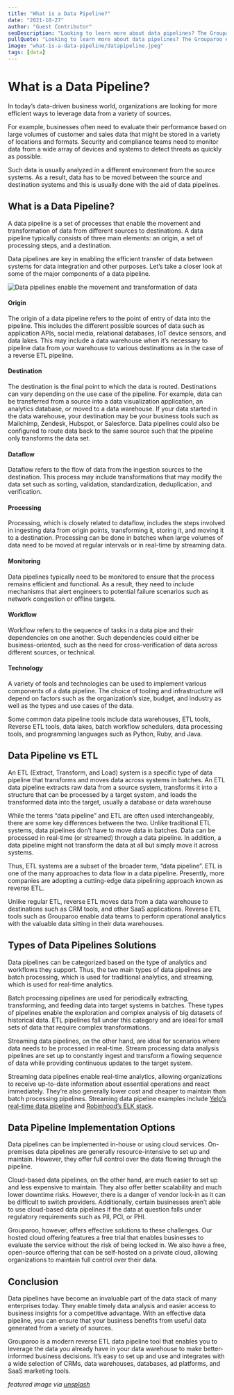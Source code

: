 ```yaml
---
title: "What is a Data Pipeline?"
date: "2021-10-27"
author: "Guest Contributor"
seoDescription: "Looking to learn more about data pipelines? The Grouparoo experts will walk you through common tools, patterns, & methods. ✓ Start a free trial now!"
pullQuote: "Looking to learn more about data pipelines? The Grouparoo experts will walk you through common tools, patterns, & methods."
image: "what-is-a-data-pipeline/datapipeline.jpeg"
tags: [data]
---
```


# What is a Data Pipeline?

In today’s data-driven business world, organizations are looking for more efficient ways to leverage data from a variety of sources.

For example, businesses often need to evaluate their performance based on large volumes of customer and sales data that might be stored in a variety of locations and formats. Security and compliance teams need to monitor data from a wide array of devices and systems to detect threats as quickly as possible.

Such data is usually analyzed in a different environment from the source systems. As a result, data has to be moved between the source and destination systems and this is usually done with the aid of data pipelines.

## What is a Data Pipeline?

A data pipeline is a set of processes that enable the movement and transformation of data from different sources to destinations. A data pipeline typically consists of three main elements: an origin, a set of processing steps, and a destination.

Data pipelines are key in enabling the efficient transfer of data between systems for data integration and other purposes. Let’s take a closer look at some of the major components of a data pipeline.

<Image
  alt="Data pipelines enable the movement and transformation of data"
  src="what-is-a-data-pipeline/datapipeline.jpeg"
  centered
  height={730}
  width={918}
/>

#### Origin

The origin of a data pipeline refers to the point of entry of data into the pipeline. This includes the different possible sources of data such as application APIs, social media, relational databases, IoT device sensors, and data lakes. This may include a data warehouse when it’s necessary to pipeline data from your warehouse to various destinations as in the case of a reverse ETL pipeline.

#### Destination

The destination is the final point to which the data is routed. Destinations can vary depending on the use case of the pipeline. For example, data can be transferred from a source into a data visualization application, an analytics database, or moved to a data warehouse. If your data started in the data warehouse, your destination may be your business tools such as Mailchimp, Zendesk, Hubspot, or Salesforce. Data pipelines could also be configured to route data back to the same source such that the pipeline only transforms the data set.

#### Dataflow

Dataflow refers to the flow of data from the ingestion sources to the destination. This process may include transformations that may modify the data set such as sorting, validation, standardization, deduplication, and verification.

#### Processing

Processing, which is closely related to dataflow, includes the steps involved in ingesting data from origin points, transforming it, storing it, and moving it to a destination. Processing can be done in batches when large volumes of data need to be moved at regular intervals or in real-time by streaming data.

#### Monitoring

Data pipelines typically need to be monitored to ensure that the process remains efficient and functional. As a result, they need to include mechanisms that alert engineers to potential failure scenarios such as network congestion or offline targets.

#### Workflow

Workflow refers to the sequence of tasks in a data pipe and their dependencies on one another. Such dependencies could either be business-oriented, such as the need for cross-verification of data across different sources, or technical.

#### Technology

A variety of tools and technologies can be used to implement various components of a data pipeline. The choice of tooling and infrastructure will depend on factors such as the organization’s size, budget, and industry as well as the types and use cases of the data.

Some common data pipeline tools include data warehouses, ETL tools, Reverse ETL tools, data lakes, batch workflow schedulers, data processing tools, and programming languages such as Python, Ruby, and Java.

## Data Pipeline vs ETL

An ETL (Extract, Transform, and Load) system is a specific type of data pipeline that transforms and moves data across systems in batches. An ETL data pipeline extracts raw data from a source system, transforms it into a structure that can be processed by a target system, and loads the transformed data into the target, usually a database or data warehouse

While the terms “data pipeline” and ETL are often used interchangeably, there are some key differences between the two. Unlike traditional ETL systems, data pipelines don’t have to move data in batches. Data can be processed in real-time (or streamed) through a data pipeline. In addition, a data pipeline might not transform the data at all but simply move it across systems.

Thus, ETL systems are a subset of the broader term, “data pipeline”. ETL is one of the many approaches to data flow in a data pipeline. Presently, more companies are adopting a cutting-edge data pipelining approach known as reverse ETL.

Unlike regular ETL, reverse ETL moves data from a data warehouse to destinations such as CRM tools, and other SaaS applications. Reverse ETL tools such as Grouparoo enable data teams to perform operational analytics with the valuable data sitting in their data warehouses.

## Types of Data Pipelines Solutions

Data pipelines can be categorized based on the type of analytics and workflows they support. Thus, the two main types of data pipelines are batch processing, which is used for traditional analytics, and streaming, which is used for real-time analytics.

Batch processing pipelines are used for periodically extracting, transforming, and feeding data into target systems in batches. These types of pipelines enable the exploration and complex analysis of big datasets of historical data. ETL pipelines fall under this category and are ideal for small sets of data that require complex transformations.

Streaming data pipelines, on the other hand, are ideal for scenarios where data needs to be processed in real-time. Stream processing data analysis pipelines are set up to constantly ingest and transform a flowing sequence of data while providing continuous updates to the target system.

Streaming data pipelines enable real-time analytics, allowing organizations to receive up-to-date information about essential operations and react immediately. They’re also generally lower cost and cheaper to maintain than batch processing pipelines. Streaming data pipeline examples include [Yelp’s real-time data pipeline](https://engineeringblog.yelp.com/2016/07/billions-of-messages-a-day-yelps-real-time-data-pipeline.html) and [Robinhood’s ELK stack](https://robinhood.engineering/taming-elk-4e1349f077c3).

## Data Pipeline Implementation Options

Data pipelines can be implemented in-house or using cloud services. On-premises data pipelines are generally resource-intensive to set up and maintain. However, they offer full control over the data flowing through the pipeline.

Cloud-based data pipelines, on the other hand, are much easier to set up and less expensive to maintain. They also offer better scalability and much lower downtime risks. However, there is a danger of vendor lock-in as it can be difficult to switch providers. Additionally, certain businesses aren’t able to use cloud-based data pipelines if the data at question falls under regulatory requirements such as PII, PCI, or PHI.

Grouparoo, however, offers effective solutions to these challenges. Our hosted cloud offering features a free trial that enables businesses to evaluate the service without the risk of being locked in. We also have a free, open-source offering that can be self-hosted on a private cloud, allowing organizations to maintain full control over their data.

## Conclusion

Data pipelines have become an invaluable part of the data stack of many enterprises today. They enable timely data analysis and easier access to business insights for a competitive advantage. With an effective data pipeline, you can ensure that your business benefits from useful data generated from a variety of sources.

Grouparoo is a modern reverse ETL data pipeline tool that enables you to leverage the data you already have in your data warehouse to make better-informed business decisions. It’s easy to set up and use and integrates with a wide selection of CRMs, data warehouses, databases, ad platforms, and SaaS marketing tools.

_featured image via [unsplash](https://unsplash.com/photos/9AxFJaNySB8)_
